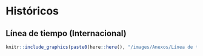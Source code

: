 # Históricos {.unnumbered}

## Línea de tiempo (Internacional) {-}
 
<a href="/images/Anexos/Línea de tiempo sobre discapacidad (Internacional).png" data-lightbox="image-1" data-title="linea_tiempo_1">
```r
knitr::include_graphics(paste0(here::here(), "/images/Anexos/Línea de tiempo sobre discapacidad (Internacional).png"))
```
</a>
